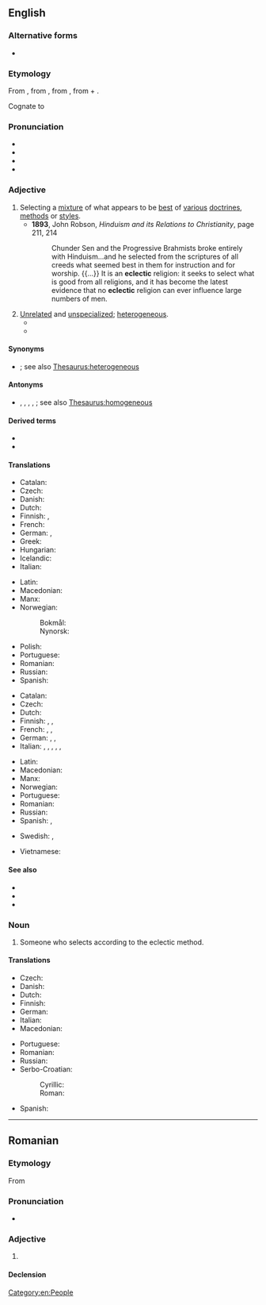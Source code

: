 ==English==
{{was wotd|2010|September|15}}

===Alternative forms===
* {{l|en|eclectick}} {{qualifier|obsolete}}

===Etymology===
From {{der|en|fr|éclectique}}, from {{der|en|grc|ἐκλεκτικός||selective}}, from {{m|grc|ἐκλέγω||I pick, choose}}, from {{m|grc|ἐκ||out, from}} + {{m|grc|λέγω||I choose, count}}.

Cognate to {{m|en|elect}}

===Pronunciation===
* {{IPA|en|/ɛkˈlɛk.tɪk/|/ɪˈklɛk.tɪk/}}
* {{audio|en|en-us-eclectic.ogg|Audio (US)}}
* {{audio|en|en-au-eclectic.ogg|Audio (AU)}}
* {{rhymes|en|ɛktɪk}}

===Adjective===
{{en-adj}}

# Selecting a [[mixture]] of what appears to be [[best]] of [[various]] [[doctrines]], [[methods]] or [[styles]].
#* '''1893''', John Robson, ''Hinduism and its Relations to Christianity'', page 211, 214
#*: Chunder Sen and the Progressive Brahmists broke entirely with Hinduism...and he selected from the scriptures of all creeds what seemed best in them for instruction and for worship. {{...}} It is an '''eclectic''' religion: it seeks to select what is good from all religions, and it has become the latest evidence that no '''eclectic''' religion can ever influence large numbers of men.
# [[unrelated|Unrelated]] and [[unspecialized]]; [[heterogeneous]].
#* {{quote-text|en|year=1983|author=Peter J. Wilson|title=Man, the Promising Primate: The Conditions of Human Evolution|page=140|passage=All members of the Hominoidea, apes and man, show an '''eclectic''' taste in food but select, from a wide range of possibilities, only a few to provide the bulk of their diet.}}
#* {{quote-text|en|year=2006|author=W. Frederick Zimmerman|title=Should Barack Obama Be President?|page=153|passage=Colvin said Obama has an '''eclectic''' taste in music, listening to everything from Indonesian flute music to OutKast to Motown.}}

====Synonyms====
* {{sense|unrelated and unspecialized}} {{l|en|heterogeneous}}; see also [[Thesaurus:heterogeneous]]

====Antonyms====
* {{sense|selecting a mixture of doctrines}} {{l|en|exclusive}}, {{l|en|homogeneous}}, {{l|en|orthodox}}, {{l|en|standard}}, {{l|en|uniform}}; see also [[Thesaurus:homogeneous]]

====Derived terms====
* {{l|en|eclectically}}
* {{l|en|eclecticism}}

====Translations====
{{trans-top|selecting a mixture of what appear to be best of various doctrines, methods or styles}}
* Catalan: {{t+|ca|eclèctic}}
* Czech: {{t+|cs|eklektický}}
* Danish: {{t|da|eklektisk}}
* Dutch: {{t+|nl|eclectisch}}
* Finnish: {{t+|fi|eklektinen}}, {{t+|fi|valikoiva}}
* French: {{t+|fr|éclectique}}
* German: {{t+|de|eklektisch}}, {{t+|de|vielseitig}}
* Greek: {{t+|el|εκλεκτικός}}
* Hungarian: {{t+|hu|eklektikus}}
* Icelandic: {{q|who picks the best}} {{t+|is|velja|alt=sem velur úr það besta}}
* Italian: {{t+|it|eclettico}}
{{trans-mid}}
* Latin: {{t|la|eclecticus}}
* Macedonian: {{t|mk|еклектичен|m}}
* Manx: {{t|gv|femblagh}}
* Norwegian:
*: Bokmål: {{t+|nb|eklektisk}}
*: Nynorsk: {{t|nn|eklektisk}}
* Polish: {{t+|pl|eklektyczny}}
* Portuguese: {{t+|pt|eclético|m}}
* Romanian: {{t+|ro|eclectic}}
* Russian: {{t+|ru|эклектичный}}
* Spanish: {{t+|es|ecléctico|m}}
{{trans-bottom}}

{{trans-top|unrelated and unspecialized; heterogeneous}}
* Catalan: {{t+|ca|eclèctic}}
* Czech: {{t+|cs|eklektický}}
* Dutch: {{t+|nl|uiteenlopend}}
* Finnish: {{t|fi|monenkirjava}}, {{t|fi|monivivahteinen}}, {{t+|fi|eklektinen}}
* French: {{t+|fr|hétérogène}}, {{t+|fr|hétéroclite}} {{t+|fr|disparate}}, {{t+|fr|de bric et de broc}}
* German: {{t+|de|heterogen}}, {{t|de|vershiedenartig}}, {{t+|de|verschiedenartig}}
* Italian: {{t+|it|eclettico}}, {{t+|it|disparato}}, {{t|it|heteroclitico}}, {{t+|it|eterogeneo}}, {{t+|it|poliedrico|m}}, {{t+|it|versatile|m}}
{{trans-mid}}
* Latin: {{t|la|eclecticus}}
* Macedonian: {{t|mk|разновиден|m}}
* Manx: {{t|gv|femblagh}}
* Norwegian: {{t+|no|blanding|m}}
* Portuguese: {{t+|pt|eclético}}
* Romanian: {{t+|ro|eterogen}}
* Russian: {{t+|ru|разнородный}}
* Spanish: {{t+|es|heterogéneo}}, {{t+|es|heteróclito}} {{t+|es|disparatado}}
{{trans-bottom}}

{{checktrans-top}}
* Swedish: {{t+check|sv|eklektisk|c}}, {{t+check|sv|eklektiskt|n}}
{{trans-mid}}
* Vietnamese: {{t+check|vi|chiết trung}}
{{trans-bottom}}

====See also====
* {{l|en|cherry pick}}
* {{l|en|heteroclite}}
* {{l|en|holistic}}

===Noun===
{{en-noun}}

# Someone who selects according to the eclectic method.

====Translations====
{{trans-top|one who selects by the eclectic method}}
* Czech: {{t|cs|eklektik|m}}
* Danish: {{t|da|eklektiker|c}}
* Dutch: {{t|nl|eclecticus|m}}
* Finnish: {{t|fi|eklektikko}}
* German: {{t|de|Eklektiker|m}}
* Italian: {{t+|it|eclettico}}
* Macedonian: {{t|mk|еклектичар|m}}
{{trans-mid}}
* Portuguese: {{t+|pt|eclético|m}}
* Romanian: {{t+|ro|eclectic|m}}
* Russian: {{t+|ru|экле́ктик|m}}
* Serbo-Croatian:
*: Cyrillic: {{t|sh|еклектик|m|sc=Cyrl}}
*: Roman: {{t+|sh|eklektik|m}}
* Spanish: {{t+|es|ecléctico}}
{{trans-bottom}}

[[Category:en:People]]

----

==Romanian==

===Etymology===
From {{der|ro|fr|éclectique}}

===Pronunciation===
* {{IPA|ro|/eˈklek.tik/}}

===Adjective===
{{ro-adj}}

# {{l|en|eclectic}}

====Declension====
{{ro-decl-adj}}